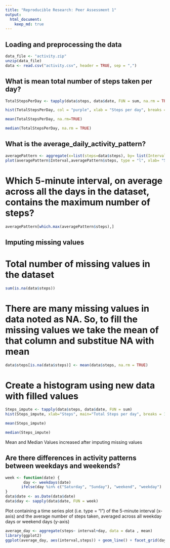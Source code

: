 ```yaml
---
title: "Reproducible Research: Peer Assessment 1"
output: 
  html_document:
    keep_md: true
---
```


## Loading and preprocessing the data
```r
data_file <- "activity.zip"
unzip(data_file)
data <- read.csv("activity.csv", header = TRUE, sep = ",")
```


## What is mean total number of steps taken per day?
```r
TotalStepsPerDay <- tapply(data$steps, data$date, FUN = sum, na.rm = TRUE)
```

```r
hist(TotalStepsPerDay, col = "purple", xlab = "Steps per day", breaks =10, main = "Total Steps Per Day")
```

```r
mean(TotalStepsPerDay, na.rm=TRUE)

median(TotalStepsPerDay, na.rm = TRUE)

```
## What is the average_daily_activity_pattern?
```r
averagePattern <- aggregate(x=list(steps=data$steps), by= list(Interval = data$interval), FUN = "mean" , na.rm=TRUE) 
plot(averagePattern$Interval,averagePattern$steps, type = "l", xlab= "5 minute Interval", ylab="Steps", main="Average Daily Activity Pattern")
```
# Which 5-minute interval, on average across all the days in the dataset, contains the maximum number of steps?
```r
averagePattern[which.max(averagePattern$steps),]
```

## Imputing missing values

# Total number of missing values in the dataset 
```r
sum(is.na(data$steps))
```

# There are many missing values in data noted as NA. So, to fill the missing values we take the mean of that column and substitue NA with mean
```r
data$steps[is.na(data$steps)] <- mean(data$steps, na.rm = TRUE)
```
# Create a histogram using new data with filled values
```r
Steps_impute <- tapply(data$steps, data$date, FUN = sum)
hist(Steps_impute, xlab="Steps", main="Total Steps per day", breaks = 10, col = "orange")
```

```r
mean(Steps_impute)

median(Steps_impute)

```
Mean and Median Values increased after imputing missing values 

## Are there differences in activity patterns between weekdays and weekends?

```r
week <- function(date) {
        day <- weekdays(date)
       ifelse(day %in% c("Saturday", "Sunday"), "weekend", "weekday")
}
data$date <- as.Date(data$date)
data$day <- sapply(data$date, FUN = week)
```

Plot containing a time series plot (i.e. type = "l") of the 5-minute interval (x-axis) and the average number of steps taken, averaged across all weekday days or weekend days (y-axis)
```r
average_day <- aggregate(steps~ interval+day, data = data , mean)
library(ggplot2)
ggplot(average_day, aes(interval,steps)) + geom_line() + facet_grid(day~.) + xlab("5-minute interval") + ylab("Number of steps")
```